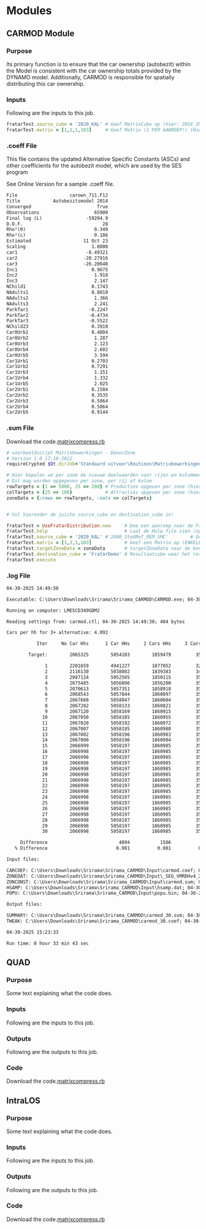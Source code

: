 # Modules



## CARMOD Module

::::: nav-pills
:::: panel-tabset
### Purpose

Its primary function is to ensure that the car ownership (autobezit) within the Model is consistent with the car ownership totals provided by the DYNAMO model. Additionally, CARMOD is responsible for spatially distributing this car ownership.

### Inputs

Following are the inputs to this job.

``` ruby
fratarTest.source_cube = '2020_KAL' # Geef MatrixCube op (hier: 2016_SMC)        
fratarTest.matrix = [1,2,1,103]     # Geef Matrix (1 PER AANROEP!) (Hier Auto OS)
```

###  .coeff File

This file contains the updated Alternative Specific Constants (ASCs) and other coefficients for the autobezit model, which are used by the SES program

See Online Version for a sample .coeff file.

:::{.content-visible when-format="html"}
```txt
File                   carown_711.F12
Title            Autobezitsmodel 2014
Converged                        True
Observations                    65900
Final log (L)                -59204.9
D.O.F.                             28
Rho²(0)                         0.349
Rho²(c)                         0.186
Estimated                   11 Oct 23
Scaling                        1.0000
car1                         -8.49321
car2                        -20.27916
car3                        -26.20648
Inc1                           0.9675
Inc2                            1.918
Inc3                            2.147
NChild1                        0.1743
NAdults1                       0.8010
NAdults2                        1.366
NAdults3                        2.241
ParkTar1                      -0.2247
ParkTar2                      -0.4734
ParkTar3                      -0.5522
NChild23                       0.3910
Car0Urb1                       0.4804
Car0Urb2                        1.287
Car0Urb3                        2.123
Car0Urb4                        2.602
Car0Urb5                        3.594
Car1Urb1                       0.2703
Car1Urb2                       0.7291
Car1Urb3                        1.151
Car1Urb4                        1.332
Car1Urb5                        2.025
Car2Urb1                       0.1584
Car2Urb2                       0.3535
Car2Urb3                       0.5864
Car2Urb4                       0.5864
Car2Urb5                       0.9144

```
:::

### .sum File

Download the code.[matrixcompress.rb](../../first.rb)

::: {.content-hidden when-format="pdf"}
``` ruby
# voorbeeldscript Matrixbewerkingen - DonorZone
# Version 1.0 17-10-2022
requireCrypted $Ot.dirJob+'Standaard uitvoer\Routines\Matrixbewerkingen\UseFratarDistribution.rc' # Geef het pad op naar de UseDonorDistribution.rc (oplevering is gepland in \Routines\Matrixbewerkingen)

# Hier bepalen we per zone de nieuwe doelwaarden voor rijen en kolommen. 
# Dit mag worden opgegeven per zone, per rij of kolom
rowTargets = {1 => 5000, 25 => 200} # Producties opgeven per zone (hier krijgt zone 1 5000 ritten en zone 25 200 ritten)
colTargets = {25 => 100}            # Attracties opgeven per zone (hier krijgt zone 25 100 aankomsten)  
zoneData = {:rows => rowTargets, :cols => colTargets}


# Vul hieronder de juiste source_cube en destination_cube in!

fratarTest = UseFratarDistribution.new     # Doe een aanroep naar de FratarModule
fratarTest.help                            # Laat de Hulp file zien (optioneel)
fratarTest.source_cube = '2020_KAL' #'2040_StedRef_REM_SMC'        # Geef een MatrixCube op (hier: 2016_SMC)        
fratarTest.matrix = [1,2,1,103]            # Geef een Matrix op (ENKELE MATRIX PER AANROEP!) (Hier Auto OS)
fratarTest.targetZoneData = zoneData       # targetZoneData naar de bovengenoemde zonetotalen
fratarTest.destination_cube = 'FratarDemo' # Resultaatcube waar het resultaat van de bewerking wordt weggeschreven
fratarTest.execute
```
:::

### .log File

::: {.content-visible when-format="html"}

```txt
04-30-2025 14:49:50

Executable: C:\Users\Downloads\Srirama\Srirama_CARMOD\CARMOD.exe; 04-30-2025 11:25:34; 2012160 bytes

Running on computer: LME5CD349GDM2

Reading settings from: carmod.ctl; 04-30-2025 14:49:38; 404 bytes

Cars per hh for 3+ alternative: 4.092

           Iter     No Car Hhs      1 Car HHs     2 Cars HHs     3 Cars Hhs     Total Cars

        Target:        2065325        5054103        1859479         356451       10231504

              1        2201659        4941227        1877052         322982       10016831
              2        2116130        5038802        1839383         348604       10143905
              3        2087124        5052505        1850115         353176       10197778
              4        2075485        5056096        1856200         355139       10221569
              5        2070613        5057351        1858918         356037       10231937
              6        2068543        5057844        1860097         356435       10236416
              7        2067660        5058047        1860604         356609       10238342
              8        2067282        5058133        1860821         356683       10239170
              9        2067120        5058169        1860915         356716       10239525
             10        2067050        5058185        1860955         356729       10239677
             11        2067020        5058192        1860972         356735       10239742
             12        2067007        5058195        1860980         356738       10239770
             13        2067002        5058196        1860983         356739       10239782
             14        2067000        5058196        1860984         356739       10239787
             15        2066999        5058197        1860985         356740       10239790
             16        2066998        5058197        1860985         356740       10239791
             17        2066998        5058197        1860985         356740       10239791
             18        2066998        5058197        1860985         356740       10239791
             19        2066998        5058197        1860985         356740       10239791
             20        2066998        5058197        1860985         356740       10239791
             21        2066998        5058197        1860985         356740       10239791
             22        2066998        5058197        1860985         356740       10239791
             23        2066998        5058197        1860985         356740       10239791
             24        2066998        5058197        1860985         356740       10239791
             25        2066998        5058197        1860985         356740       10239791
             26        2066998        5058197        1860985         356740       10239791
             27        2066998        5058197        1860985         356740       10239791
             28        2066998        5058197        1860985         356740       10239791
             29        2066998        5058197        1860985         356740       10239791
             30        2066998        5058197        1860985         356740       10239791

     Difference                          4094           1506            289           8287
   % Difference                         0.081          0.081          0.081          0.081

Input files:

CARCOEF: C:\Users\Downloads\Srirama\Srirama_CARMOD\Input\carmod.coef; 04-30-2025 11:25:34; 1521 bytes
ZONEDAT: C:\Users\Downloads\Srirama\Srirama_CARMOD\Input\_SEG_VMRDHv4_2040H_5.csv; 04-30-2025 11:25:34; 1802572 bytes
ZONCONST: C:\Users\Downloads\Srirama\Srirama_CARMOD\Input\carmod.sum; 04-30-2025 11:25:34; 887718 bytes
HSAMP: C:\Users\Downloads\Srirama\Srirama_CARMOD\Input\hsamp.dat; 04-30-2025 11:25:34; 5346288 bytes
POPU: C:\Users\Downloads\Srirama\Srirama_CARMOD\Input\popu.bin; 04-30-2025 11:25:34; 23544864 bytes

Output files:

SUMMARY: C:\Users\Downloads\Srirama\Srirama_CARMOD\carmod_30.sum; 04-30-2025 15:23:34; 887718 bytes
TWEAK: C:\Users\Downloads\Srirama\Srirama_CARMOD\carmod_30.coef; 04-30-2025 15:23:34; 1521 bytes

04-30-2025 15:23:33

Run time: 0 hour 33 min 43 sec

```
:::


::::
:::::

## QUAD

:::: nav-pills
::: panel-tabset
### Purpose

Some text explaining what the code does.

### Inputs

Following are the inputs to this job.

### Outputs

Following are the outputs to this job.

### Code

Download the code.[matrixcompress.rb](../first.rb)
:::
::::

## IntraLOS

:::: nav-pills
::: panel-tabset
### Purpose

Some text explaining what the code does.

### Inputs

Following are the inputs to this job.

### Outputs

Following are the outputs to this job.

### Code

Download the code.[matrixcompress.rb](../first.rb)
:::
::::
